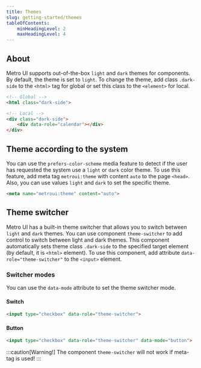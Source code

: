 ```yaml
---
title: Themes
slug: getting-started/themes
tableOfContents:
    minHeadingLevel: 2
    maxHeadingLevel: 4
---
```



<Leader content="Metro UI supports out-of-the-box `light` and `dark` themes for components. You can switch themes according to the system, or use the built-in theme switcher."/>

## About

Metro UI supports out-of-the-box `light` and `dark` themes for components. 
By default, the theme is set to `light`. To change the theme, add class `.dark-side` to the `<html>` tag for global or set this class to the `<element>` for local.

```html
<!-- Global -->
<html class="dark-side">
```

```html
<!-- Local -->
<div class="dark-side">
    <div data-role="calendar"></div>
</div>
```

## Theme according to the system

You can use the `prefers-color-scheme` media feature to detect if the user has requested the system use a `light` or `dark` color theme.
To use this feature, add meta tag `metroui:theme` with content `auto` to the page `<head>`. Also, you can use values `light` and `dark` to set the specific theme.

```html
<meta name="metroui:theme" content="auto">
```

## Theme switcher

Metro UI has a built-in theme switcher that allows you to switch between `light` and `dark` themes.
You can use component `theme-switcher` to add control to switch between light and dark themes. 
This component automatically sets theme class `.dark-side` to the specified target element (by default, it is `<html>` element). 
To use this component, add attribute `data-role="theme-switcher"` to the `<input>` element.

### Switcher modes

You can use the `data-mode` attribute to set the theme switcher mode.

#### Switch

```html
<input type="checkbox" data-role="theme-switcher">
```

#### Button

```html
<input type="checkbox" data-role="theme-switcher" data-mode="button">
```


:::caution[Warning!]
The component `theme-switcher` will not work if meta-tag is used!
:::
